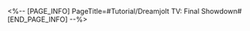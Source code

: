 <%-- [PAGE_INFO]
PageTitle=#Tutorial/Dreamjolt TV: Final Showdown#
[END_PAGE_INFO] --%>
{{Tutorial
|sort      = 809601
|title     = Dreamjolt TV: Final Showdown
|subtitle  = 
|type      = 
|about     = 
|image1    = Tutorial Dreamjolt TV Final Showdown 1.png{{subst:void|<!--$UPLOAD:<<SpriteOutput/TutorialPic/TutorialPage_809601.png>-<Tutorial Dreamjolt TV Final Showdown 1.png>-<Tutorial Files>>-->}}
|text1     = Defeat more enemies during the {{Color|h|nobold=1|Final Showdown}} phase to earn more points.<br />You will earn additional points if you have any {{Color|h|nobold=1|remaining Cycles}}.
|image2    = Tutorial Dreamjolt TV Final Showdown 2.png{{subst:void|<!--$UPLOAD:<<SpriteOutput/TutorialPic/TutorialPage_809602.png>-<Tutorial Dreamjolt TV Final Showdown 2.png>-<Tutorial Files>>-->}}
|text2     = Your {{Color|h|nobold=1|Stage Buff}} rank will not be upgraded during the Final Showdown phase.
}}